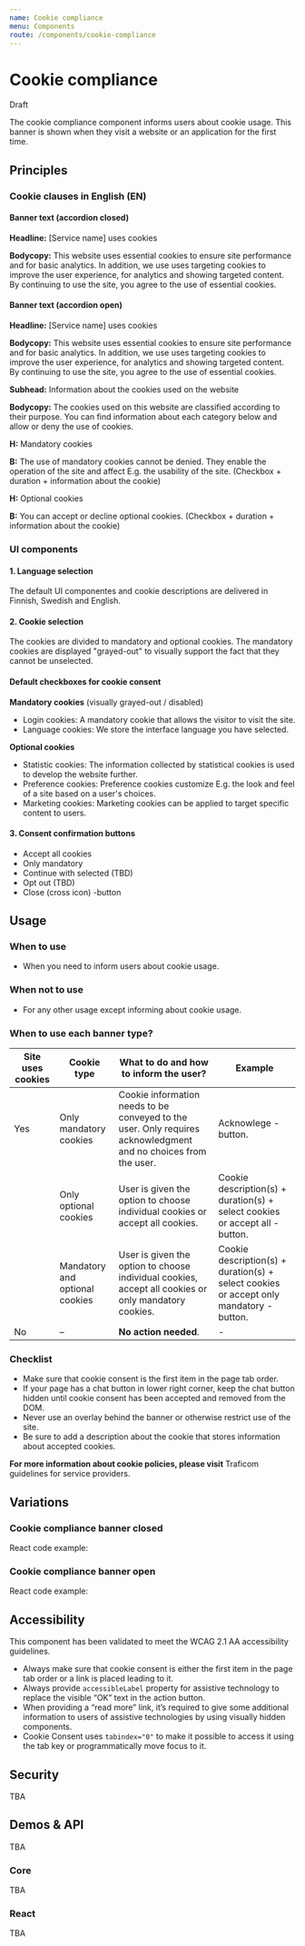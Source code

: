 ```yaml
---
name: Cookie compliance
menu: Components
route: /components/cookie-compliance
---
```




# Cookie compliance
<StatusLabel type="alert">Draft</StatusLabel>

<LargeParagraph>
  The cookie compliance component informs users about cookie usage. This banner is shown when they visit a website or an application for the first time.
</LargeParagraph>


## Principles

### Cookie clauses in English (EN)

#### Banner text (accordion closed)
**Headline:** [Service name] uses cookies

**Bodycopy:** This website uses essential cookies to ensure site performance and for basic analytics. In addition, we use uses targeting cookies to improve the user experience, for analytics and showing targeted content. By continuing to use the site, you agree to the use of essential cookies.

#### Banner text (accordion open)
**Headline:** [Service name] uses cookies

**Bodycopy:** This website uses essential cookies to ensure site performance and for basic analytics. In addition, we use uses targeting cookies to improve the user experience, for analytics and showing targeted content. By continuing to use the site, you agree to the use of essential cookies.

**Subhead:** Information about the cookies used on the website

**Bodycopy:** The cookies used on this website are classified according to their purpose. You can find information about each category below and allow or deny the use of cookies.

**H:** Mandatory cookies

**B:** The use of mandatory cookies cannot be denied. They enable the operation of the site and affect E.g. the usability of the site.
(Checkbox + duration + information about the cookie)

**H:** Optional cookies

**B:** You can accept or decline optional cookies.
(Checkbox + duration + information about the cookie)

### UI components

#### 1. Language selection
The default UI componentes and cookie descriptions are delivered in Finnish, Swedish and English.

#### 2. Cookie selection
The cookies are divided to mandatory and optional cookies. The mandatory cookies are displayed "grayed-out" to visually support the fact that they cannot be unselected.

#### Default checkboxes for cookie consent

**Mandatory cookies** (visually grayed-out / disabled)

- Login cookies: A mandatory cookie that allows the visitor to visit the site.
- Language cookies: We store the interface language you have selected.

**Optional cookies**

- Statistic cookies: The information collected by statistical cookies is used to develop the website further.
- Preference cookies: Preference cookies customize E.g. the look and feel of a site based on a user's choices.
- Marketing cookies: Marketing cookies can be applied to target specific content to users.

#### 3. Consent confirmation buttons
- Accept all cookies
- Only mandatory
- Continue with selected (TBD)
- Opt out (TBD)
- Close (cross icon) -button

## Usage

### When to use
 - When you need to inform users about cookie usage. 

### When not to use
 - For any other usage except informing about cookie usage.

### When to use each banner type?
| Site uses cookies              | Cookie type                    | What to do and how to inform the user?                                                                              | Example
| ------------------------------ | ------------------------------ | ------------------------------------------------------------------------------------------------------------------- | ------------------------------------------------------------------------------------- |
| Yes                            | Only mandatory cookies         | Cookie information needs to be conveyed to the user. Only requires acknowledgment and no choices from the user.     | Acknowlege -button.
|                                | Only optional cookies          | User is given the option to choose individual cookies or accept all cookies.                                        | Cookie description(s) + duration(s) + select cookies or accept all -button.
|                                | Mandatory and optional cookies | User is given the option to choose individual cookies, accept all cookies or only mandatory cookies.                | Cookie description(s) + duration(s) + select cookies or accept only mandatory -button.
| No                             | –                              | **No action needed**.                                                                                               | -


### Checklist
 - Make sure that cookie consent is the first item in the page tab order.
 - If your page has a chat button in lower right corner, keep the chat button hidden until cookie consent has been accepted and removed from the DOM.
 - Never use an overlay behind the banner or otherwise restrict use of the site.
 - Be sure to add a description about the cookie that stores information about accepted cookies.

 **For more information about cookie policies, please visit** <Link href="https://www.traficom.fi/fi/saadokset/evasteohjeistus-palveluntarjoajille" external>Traficom guidelines for service providers.</Link>

## Variations

### Cookie compliance banner closed

React code example:

### Cookie compliance banner open

React code example:

## Accessibility

This component has been validated to meet the WCAG 2.1 AA accessibility guidelines.


- Always make sure that cookie consent is either the first item in the page tab order or a link is placed leading to it.
- Always provide `accessibleLabel` property for assistive technology to replace the visible “OK” text in the action button.
- When providing a “read more” link, it’s required to give some additional information to users of assistive technologies by using visually hidden components.
- Cookie Consent uses `tabindex="0"` to make it possible to access it using the tab key or programmatically move focus to it.

## Security

TBA

## Demos & API

TBA

### Core

TBA

### React

TBA